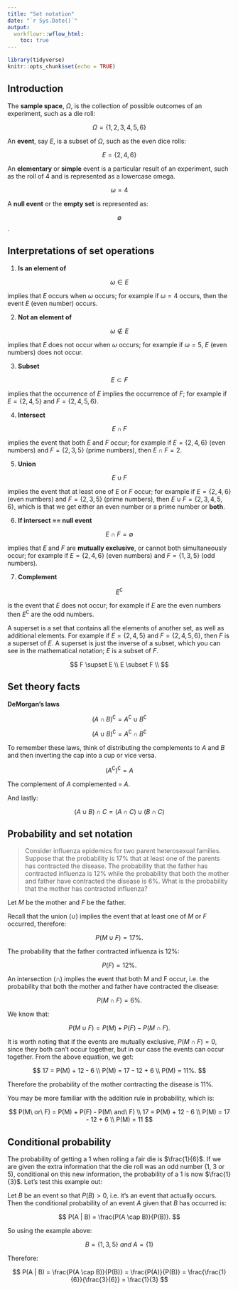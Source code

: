 ```yaml
---
title: "Set notation"
date: "`r Sys.Date()`"
output:
  workflowr::wflow_html:
    toc: true
---
```


```r
library(tidyverse)
knitr::opts_chunk$set(echo = TRUE)
```

## Introduction

The **sample space**, $\Omega$, is the collection of possible outcomes of an
experiment, such as a die roll:

$$ \Omega = \{1, 2, 3, 4, 5, 6\} $$

An **event**, say $E$, is a subset of $\Omega$, such as the even dice rolls:

$$ E = \{2, 4, 6\} $$

An **elementary** or **simple** event is a particular result of an experiment,
such as the roll of 4 and is represented as a lowercase omega.

$$ \omega = 4 $$

A **null event** or the **empty set** is represented as:

$$ \emptyset $$.

## Interpretations of set operations

1. **Is an element of**

$$ \omega \in E $$

implies that $E$ occurs when $\omega$ occurs; for example if $\omega = 4$
occurs, then the event $E$ (even number) occurs.

2. **Not an element of**

$$ \omega \not \in E $$

implies that $E$ does not occur when $\omega$ occurs; for example if $\omega =
5$, $E$ (even numbers) does not occur.

3. **Subset**

$$ E \subset F $$

implies that the occurrence of $E$ implies the occurrence of $F$; for example if
$E = \{2, 4, 5\}$ and $F = \{2, 4, 5, 6\}$.

4. **Intersect**

$$ E \cap F $$

implies the event that both $E$ and $F$ occur; for example if $E = \{2, 4, 6\}$
(even numbers) and $F = \{2, 3, 5\}$ (prime numbers), then $E \cap F = 2$.

5. **Union**

$$ E \cup F $$

implies the event that at least one of $E$ or $F$ occur; for example if $E =
\{2, 4, 6\}$ (even numbers) and $F = \{2, 3, 5\}$ (prime numbers), then $E \cup
F = \{2, 3, 4, 5, 6\}$, which is that we get either an even number or a prime
number or **both**.

6. **If intersect == null event**

$$ E \cap F = \emptyset $$

implies that $E$ and $F$ are **mutually exclusive**, or cannot both
simultaneously occur; for example if $E = \{2, 4, 6\}$ (even numbers) and $F =
\{1, 3, 5\}$ (odd numbers).

7. **Complement**

$$ E^\complement $$

is the event that $E$ does not occur; for example if $E$ are the even numbers
then $E^\complement$ are the odd numbers.

A superset is a set that contains all the elements of another set, as well as
additional elements. For example if $E = \{2, 4, 5\}$ and $F = \{2, 4, 5, 6\}$,
then $F$ is a superset of $E$. A superset is just the inverse of a subset, which
you can see in the mathematical notation; $E$ is a subset of $F$.

$$
F \supset E \\
E \subset F \\
$$

## Set theory facts

**DeMorgan's laws**

$$ (A \cap B)^\complement = A^\complement \cup B^\complement$$

$$ (A \cup B)^\complement = A^\complement \cap B^\complement$$

To remember these laws, think of distributing the complements to $A$ and $B$ and
then inverting the cap into a cup or vice versa.

$$ (A^\complement)^\complement = A $$

The complement of $A$ complemented = $A$.

And lastly:

$$ (A \cup B) \cap C = (A \cap C) \cup (B \cap C) $$

## Probability and set notation

>Consider influenza epidemics for two parent heterosexual families. Suppose that
the probability is 17% that at least one of the parents has contracted the
disease. The probability that the father has contracted influenza is 12% while
the probability that both the mother and father have contracted the disease is
6%. What is the probability that the mother has contracted influenza?

Let $M$ be the mother and $F$ be the father.

Recall that the union ($\cup$) implies the event that at least one of $M$ or $F$
occurred, therefore:

$$ P(M \cup F) = 17\%. $$

The probability that the father contracted influenza is 12%:

$$ P(F) = 12\%. $$

An intersection ($\cap$) implies the event that both M and F occur, i.e. the
probability that both the mother and father have contracted the disease:

$$ P(M \cap F) = 6\%. $$

We know that:

$$ P(M \cup F) = P(M) + P(F) - P(M \cap F).$$

It is worth noting that if the events are mutually exclusive, $P(M \cap F) = 0$,
since they both can't occur together, but in our case the events can occur
together. From the above equation, we get:

$$
17 = P(M) + 12 - 6 \\
P(M) = 17 - 12 + 6 \\
P(M) = 11%.
$$

Therefore the probability of the mother contracting the disease is 11%.

You may be more familiar with the addition rule in probability, which is:

$$
P(M\ or\ F) = P(M) + P(F) - P(M\ and\ F) \\
17 = P(M) + 12 - 6 \\
P(M) = 17 - 12 + 6 \\
P(M) = 11
$$

## Conditional probability

The probability of getting a 1 when rolling a fair die is $\frac{1}{6}$. If we
are given the extra information that the die roll was an odd number (1, 3 or 5),
conditional on this new information, the probability of a 1 is now
$\frac{1}{3}$. Let's test this example out:

Let $B$ be an event so that $P(B) > 0$, i.e. it's an event that actually occurs.
Then the conditional probability of an event $A$ given that $B$ has occurred is:

$$ P(A | B) = \frac{P(A \cap B)}{P(B)}. $$

So using the example above:

$$ B = \{1, 3, 5\}\ and\ A = \{1\} $$

Therefore:

$$ P(A | B) = \frac{P(A \cap B)}{P(B)} = \frac{P(A)}{P(B)} = \frac{\frac{1}{6}}{\frac{3}{6}} = \frac{1}{3} $$

